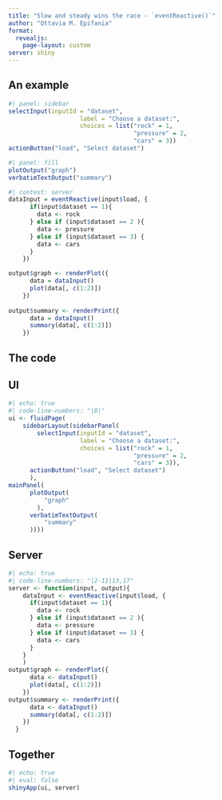 ```yaml
---
title: "Slow and steady wins the race - `eventReactive()`"
author: "Ottavia M. Epifania"
format: 
  revealjs: 
    page-layout: custom
server: shiny
---
```





## An example

```r
#| panel: sidebar
selectInput(inputId = "dataset",
                    label = "Choose a dataset:",
                    choices = list("rock" = 1, 
                                   "pressure" = 2,
                                   "cars" = 3))
actionButton("load", "Select dataset")
```

```r
#| panel: fill
plotOutput("graph") 
verbatimTextOutput("summary")
```

```r
#| context: server
dataInput = eventReactive(input$load, {
      if(input$dataset == 1){
        data <- rock
      } else if (input$dataset == 2 ){
        data <- pressure
      } else if (input$dataset == 3) {
        data <- cars
      } 
    })

output$graph <- renderPlot({
      data = dataInput()
      plot(data[, c(1:2)])
    })
    
output$summary <- renderPrint({
      data = dataInput()
      summary(data[, c(1:2)])
    })
```

## The code 


::: {.panel-tabset}

## UI 

```r
#| echo: true
#| code-line-numbers: "|8|"
ui <- fluidPage(
    sidebarLayout(sidebarPanel(
        selectInput(inputId = "dataset",
                    label = "Choose a dataset:",
                    choices = list("rock" = 1, 
                                   "pressure" = 2,
                                   "cars" = 3)), 
      actionButton("load", "Select dataset")
      ),
mainPanel(
      plotOutput(
          "graph"   
        ), 
      verbatimTextOutput( 
          "summary"   
      ))))
```


## Server 

```r
#| echo: true
#| code-line-numbers: "|2-11|13,17"
server <- function(input, output){
    dataInput <- eventReactive(input$load, {
      if(input$dataset == 1){
        data <- rock
      } else if (input$dataset == 2 ){
        data <- pressure
      } else if (input$dataset == 3) {
        data <- cars
      } 
    } 
    )
output$graph <- renderPlot({
      data <- dataInput()
      plot(data[, c(1:2)])
    })
output$summary <- renderPrint({
      data <- dataInput()
      summary(data[, c(1:2)])
    })
  }
```


## Together


```r
#| echo: true
#| eval: false
shinyApp(ui, server)
```

:::
